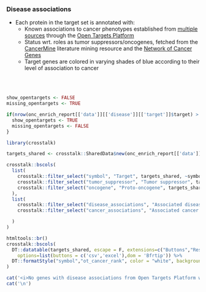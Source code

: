 ### Disease associations

* Each protein in the target set is annotated with:
   * Known associations to cancer phenotypes established from [multiple sources](https://docs.targetvalidation.org/getting-started/scoring) through the [Open Targets Platform](https://targetvalidation.org)
   * Status wrt. roles as tumor suppressors/oncogenes, fetched from the [CancerMine](https://www.nature.com/articles/s41592-019-0422-y) literature mining resource and the [Network of Cancer Genes](https://cancer.sanger.ac.uk/census)
   * Target genes are colored in varying shades of blue according to their level of association to cancer  
   
<br><br>



```r

show_opentargets <- FALSE
missing_opentargets <- TRUE

if(nrow(onc_enrich_report[['data']][['disease']][['target']]$target) > 0){
  show_opentargets <- TRUE
  missing_opentargets <- FALSE
}

```


```r
library(crosstalk)

targets_shared <- crosstalk::SharedData$new(onc_enrich_report[['data']][['disease']][['target']]$target)

crosstalk::bscols(
  list(
    crosstalk::filter_select("symbol", "Target", targets_shared, ~symbol),
    crosstalk::filter_select("tumor_suppressor", "Tumor suppressor", targets_shared, ~tumor_suppressor),
    crosstalk::filter_select("oncogene", "Proto-oncogene", targets_shared, ~oncogene)
  ),
  list(
    crosstalk::filter_select("disease_associations", "Associated diseases (non-cancer)", targets_shared, ~disease_associations),
    crosstalk::filter_select("cancer_associations", "Associated cancer types", targets_shared, ~cancer_associations),

  )
)

htmltools::br()
crosstalk::bscols(
  DT::datatable(targets_shared, escape = F, extensions=c("Buttons","Responsive"), width = "100%",
    options=list(buttons = c('csv','excel'),dom = 'Bfrtip')) %>%
  DT::formatStyle("symbol","ot_cancer_rank", color = "white", backgroundColor = DT::styleInterval(onc_enrich_report[['config']][['disease']][['breaks']], onc_enrich_report[['config']][['disease']][['colors']]))
)


```


```r
cat('<i>No genes with disease associations from Open Targets Platform were found.</i>',sep='\n')
cat('\n')
```


<br><br>
